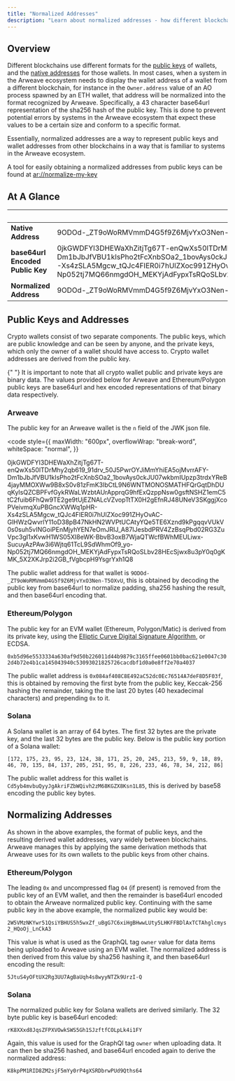```yaml
---
title: "Normalized Addresses"
description: "Learn about normalized addresses - how different blockchain wallet addresses are standardized into Arweave-compatible format"
---
```


## Overview

Different blockchains use different formats for the [public keys](/glossary) of wallets, and the [native addresses](/glossary) for those wallets. In most cases, when a system in the Arweave ecosystem needs to display the wallet address of a wallet from a different blockchain, for instance in the `Owner.address` value of an AO process spawned by an ETH wallet, that address will be normalized into the format recognized by Arweave. Specifically, a 43 character base64url representation of the sha256 hash of the public key. This is done to prevent potential errors by systems in the Arweave ecosystem that expect these values to be a certain size and conform to a specific format.

Essentially, normalized addresses are a way to represent public keys and wallet addresses from other blockchains in a way that is familiar to systems in the Arweave ecosystem.

A tool for easily obtaining a normalized addresses from public keys can be found at [ar://normalize-my-key](https://normalize-my-key.arweave.net/)

## At A Glance

|                                  | Arweave                                                                                                                                                                                                                                                                                                                                                                                                                                                                                                                                                                                                                                                                                                     | ETH/POL                                                                              | Solana                                       |
| -------------------------------- | ----------------------------------------------------------------------------------------------------------------------------------------------------------------------------------------------------------------------------------------------------------------------------------------------------------------------------------------------------------------------------------------------------------------------------------------------------------------------------------------------------------------------------------------------------------------------------------------------------------------------------------------------------------------------------------------------------------- | ------------------------------------------------------------------------------------ | -------------------------------------------- |
| **Native Address**               | 9ODOd-\_ZT9oWoRMVmmD4G5f9Z6MjvYxO3Nen-T5OXvU                                                                                                                                                                                                                                                                                                                                                                                                                                                                                                                                                                                                                                                                | 0x084af408C8E492aC52dc0Ec76514A7deF8D5F03f                                           | Cd5yb4mvbuQyyJgAkriFZbWQivh2zM68KGZX8Ksn1L85 |
| **base64url Encoded Public Key** | 0jkGWDFYI3DHEWaXhZitjTg67T-enQwXs50lTDrMhy2qb619_91drv_50J5PwrOYJiMmYhiEA5ojMvrrAFY-Dm1bJbJfVBU1kIsPho2tFcXnbSOa2_1bovAys0ckJU07wkbmIUpzp3trdxYReB4jayMMOXWw9B8xS0v81zFmK3IbCtL9N6WNTMONOSMATHFQrGqtDhDUqKyIsQZCBPFvfGykRWaLWzbtAUrApprqG9hfExQzppNsw0gsftNSHZ1emC5tC2fuib6FhQw9TE2ge9tUjEZNALcVZvopTtTX0H2gEfnRJ48UNeV3SKggjXcoPVeivmqXuPBGncXWWq1pHR-Xs4zSLA5Mgcw_tQJc4FIER0i7hUlZXoc991ZHyOvAC-GlHWzQwvrlY11oD38pB47NkHN2WVPtUCAtyYQe5TE6Xznd9kPgqqvVUkV0s0suh5vINGoiPEnMjyhYEN7eOmJRIJ_A87IJesbdPRV4ZzBsqPbd02RG3ZuVpc3gI1xKvwH1WS05XI8eWK-BbvB3oxB7WjaQTWcfBWhMEULiwx-SucuyAzPAw3i6Wjtq61TcL9SdWhmOf9_yo-Np052tj7MQ66nmgdOH_MEKYjAdFypxTsRQoSLbv28HEcSjwx8u3pY0q0gKMK_5X2XKJrp2i2GB_fVgbcpH9YsgrYxh1Q8 | 2W5VMzNKYwr51QsiYBHUS5h5wxZf_uBgG7C6xiHgBHwwLUty5LHKFFBDlAxTCTAhglcmys2_HQoOj_LnCkA3 | rK8XXxd8JqsZFPXVOwkSWS5Gh1SJzftfCOLpLk4i1FY  |
| **Normalized Address**           | 9ODOd-\_ZT9oWoRMVmmD4G5f9Z6MjvYxO3Nen-T5OXvU                                                                                                                                                                                                                                                                                                                                                                                                                                                                                                                                                                                                                                                                | 5JtuS4yOFtUX2Rg3UU7AgBaUqh4s8wyyNTZk9UrzI-Q                                          | K8kpPM1RID8ZM2sjF5mYy0rP4gXSRDbrwPUd9Qths64  |

## Public Keys and Addresses

Crypto wallets consist of two separate components. The public keys, which are public knowledge and can be seen by anyone, and the private keys, which only the owner of a wallet should have access to. Crypto wallet addresses are derived from the public key.

<Callout type="info" title="Encoded Public Keys">
  {" "}
  It is important to note that all crypto wallet public and private keys are
  binary data. The values provided below for Arweave and Ethereum/Polygon public
  keys are base64url and hex encoded representations of that binary data
  respectively.
</Callout>

### Arweave

The public key for an Arweave wallet is the `n` field of the JWK json file.

<code
  style={{
    maxWidth: "600px",
    overflowWrap: "break-word",
    whiteSpace: "normal",
  }}
>
  0jkGWDFYI3DHEWaXhZitjTg67T-enQwXs50lTDrMhy2qb619_91drv_50J5PwrOYJiMmYhiEA5ojMvrrAFY-Dm1bJbJfVBU1kIsPho2tFcXnbSOa2_1bovAys0ckJU07wkbmIUpzp3trdxYReB4jayMMOXWw9B8xS0v81zFmK3IbCtL9N6WNTMONOSMATHFQrGqtDhDUqKyIsQZCBPFvfGykRWaLWzbtAUrApprqG9hfExQzppNsw0gsftNSHZ1emC5tC2fuib6FhQw9TE2ge9tUjEZNALcVZvopTtTX0H2gEfnRJ48UNeV3SKggjXcoPVeivmqXuPBGncXWWq1pHR-Xs4zSLA5Mgcw_tQJc4FIER0i7hUlZXoc991ZHyOvAC-GlHWzQwvrlY11oD38pB47NkHN2WVPtUCAtyYQe5TE6Xznd9kPgqqvVUkV0s0suh5vINGoiPEnMjyhYEN7eOmJRIJ_A87IJesbdPRV4ZzBsqPbd02RG3ZuVpc3gI1xKvwH1WS05XI8eWK-BbvB3oxB7WjaQTWcfBWhMEULiwx-SucuyAzPAw3i6Wjtq61TcL9SdWhmOf9_yo-Np052tj7MQ66nmgdOH_MEKYjAdFypxTsRQoSLbv28HEcSjwx8u3pY0q0gKMK_5X2XKJrp2i2GB_fVgbcpH9YsgrYxh1Q8
</code>

The public wallet address for that wallet is `9ODOd-_ZT9oWoRMVmmD4G5f9Z6MjvYxO3Nen-T5OXvU`, this is obtained by decoding the public key from base64url to normalize padding, sha256 hashing the result, and then base64url encoding that.

### Ethereum/Polygon

The public key for an EVM wallet (Ethereum, Polygon/Matic) is derived from its private key, using the [Elliptic Curve Digital Signature Algorithm](https://en.wikipedia.org/wiki/Elliptic_Curve_Digital_Signature_Algorithm), or ECDSA.

`0xb5d96e5533334a630af9d50b226011d44b9879c3165ffee0601bb0bac621e0047c302d4b72e4b1ca145043940c53093021825726cacdbf1d0a0e8ff2e70a4037`

The public wallet address is `0x084af408C8E492aC52dc0Ec76514A7deF8D5F03f`, this is obtained by removing the first byte from the public key, Keccak-256 hashing the remainder, taking the the last 20 bytes (40 hexadecimal characters) and prepending `0x` to it.

### Solana

A Solana wallet is an array of 64 bytes. The first 32 bytes are the private key, and the last 32 bytes are the public key. Below is the public key portion of a Solana wallet:

`[172, 175, 23, 95, 23, 124, 38, 171, 25, 20, 245, 213, 59, 9, 18, 89, 46, 70, 135, 84, 137, 205, 251, 95, 8, 226, 233, 46, 78, 34, 212, 86]`

The public wallet address for this wallet is `Cd5yb4mvbuQyyJgAkriFZbWQivh2zM68KGZX8Ksn1L85`, this is derived by base58 encoding the public key bytes.

## Normalizing Addresses

As shown in the above examples, the format of public keys, and the resulting derived wallet addresses, vary widely between blockchains. Arweave manages this by applying the same derivation methods that Arweave uses for its own wallets to the public keys from other chains.

### Ethereum/Polygon

The leading `0x` and uncompressed flag `04` (if present) is removed from the public key of an EVM wallet, and then the remainder is base64url encoded to obtain the Arweave normalized public key. Continuing with the same public key in the above example, the normalized public key would be:

`2W5VMzNKYwr51QsiYBHUS5h5wxZf_uBgG7C6xiHgBHwwLUty5LHKFFBDlAxTCTAhglcmys2_HQoOj_LnCkA3`

This value is what is used as the GraphQL tag `owner` value for data items being uploaded to Arweave using an EVM wallet. The normalized address is then derived from this value by sha256 hashing it, and then base64url encoding the result:

`5JtuS4yOFtUX2Rg3UU7AgBaUqh4s8wyyNTZk9UrzI-Q`

### Solana

The normalized public key for Solana wallets are derived similarly. The 32 byte public key is base64url encoded:

`rK8XXxd8JqsZFPXVOwkSWS5Gh1SJzftfCOLpLk4i1FY`

Again, this value is used for the GraphQl tag `owner` when uploading data. It can then be sha256 hashed, and base64url encoded again to derive the normalized address:

`K8kpPM1RID8ZM2sjF5mYy0rP4gXSRDbrwPUd9Qths64`
